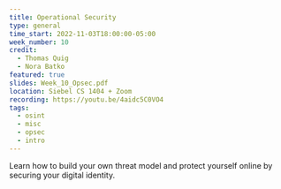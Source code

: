 ```yaml
---
title: Operational Security
type: general
time_start: 2022-11-03T18:00:00-05:00
week_number: 10
credit:
  - Thomas Quig
  - Nora Batko
featured: true
slides: Week_10_Opsec.pdf
location: Siebel CS 1404 + Zoom
recording: https://youtu.be/4aidc5C0VO4
tags:
  - osint
  - misc
  - opsec
  - intro
---
```

Learn how to build your own threat model and protect yourself online by securing your digital identity.